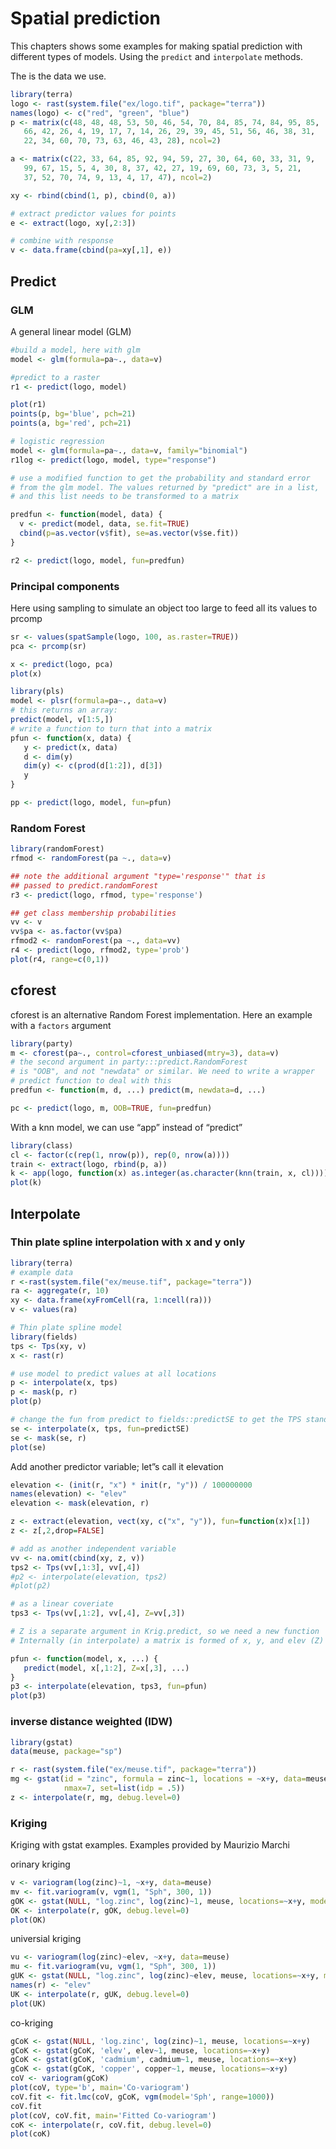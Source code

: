 
# Spatial prediction

This chapters shows some examples for making spatial prediction with different types of models. Using the `predict` and `interpolate` methods.

The is the data we use. 

```r
library(terra)
logo <- rast(system.file("ex/logo.tif", package="terra"))   
names(logo) <- c("red", "green", "blue")
p <- matrix(c(48, 48, 48, 53, 50, 46, 54, 70, 84, 85, 74, 84, 95, 85, 
   66, 42, 26, 4, 19, 17, 7, 14, 26, 29, 39, 45, 51, 56, 46, 38, 31, 
   22, 34, 60, 70, 73, 63, 46, 43, 28), ncol=2)

a <- matrix(c(22, 33, 64, 85, 92, 94, 59, 27, 30, 64, 60, 33, 31, 9,
   99, 67, 15, 5, 4, 30, 8, 37, 42, 27, 19, 69, 60, 73, 3, 5, 21,
   37, 52, 70, 74, 9, 13, 4, 17, 47), ncol=2)

xy <- rbind(cbind(1, p), cbind(0, a))

# extract predictor values for points
e <- extract(logo, xy[,2:3])

# combine with response 
v <- data.frame(cbind(pa=xy[,1], e))
```

## Predict 


### GLM

A general linear model (GLM) 

```r
#build a model, here with glm 
model <- glm(formula=pa~., data=v)

#predict to a raster
r1 <- predict(logo, model)

plot(r1)
points(p, bg='blue', pch=21)
points(a, bg='red', pch=21)

# logistic regression
model <- glm(formula=pa~., data=v, family="binomial")
r1log <- predict(logo, model, type="response")

# use a modified function to get the probability and standard error
# from the glm model. The values returned by "predict" are in a list,
# and this list needs to be transformed to a matrix

predfun <- function(model, data) {
  v <- predict(model, data, se.fit=TRUE)
  cbind(p=as.vector(v$fit), se=as.vector(v$se.fit))
}

r2 <- predict(logo, model, fun=predfun)
```


### Principal components

Here using sampling to simulate an object too large to feed all its values to prcomp

```r
sr <- values(spatSample(logo, 100, as.raster=TRUE))
pca <- prcomp(sr)

x <- predict(logo, pca)
plot(x)

library(pls)
model <- plsr(formula=pa~., data=v)
# this returns an array:
predict(model, v[1:5,])
# write a function to turn that into a matrix
pfun <- function(x, data) {
   y <- predict(x, data)
   d <- dim(y)
   dim(y) <- c(prod(d[1:2]), d[3])
   y
}

pp <- predict(logo, model, fun=pfun)
```


### Random Forest

```r
library(randomForest)
rfmod <- randomForest(pa ~., data=v)

## note the additional argument "type='response'" that is 
## passed to predict.randomForest
r3 <- predict(logo, rfmod, type='response')

## get class membership probabilities
vv <- v
vv$pa <- as.factor(vv$pa)
rfmod2 <- randomForest(pa ~., data=vv)
r4 <- predict(logo, rfmod2, type='prob')
plot(r4, range=c(0,1))
```

## cforest 

cforest is an alternative Random Forest implementation. Here an example with a `factors` argument

```r
library(party)
m <- cforest(pa~., control=cforest_unbiased(mtry=3), data=v)
# the second argument in party:::predict.RandomForest
# is "OOB", and not "newdata" or similar. We need to write a wrapper
# predict function to deal with this 	
predfun <- function(m, d, ...) predict(m, newdata=d, ...)

pc <- predict(logo, m, OOB=TRUE, fun=predfun)
```

With a knn model, we can use "app" instead of "predict"

```r
library(class)
cl <- factor(c(rep(1, nrow(p)), rep(0, nrow(a))))
train <- extract(logo, rbind(p, a))
k <- app(logo, function(x) as.integer(as.character(knn(train, x, cl))))
plot(k)
```


## Interpolate


### Thin plate spline interpolation with x and y only

```r
library(terra)
# example data
r <-rast(system.file("ex/meuse.tif", package="terra"))
ra <- aggregate(r, 10)
xy <- data.frame(xyFromCell(ra, 1:ncell(ra)))
v <- values(ra)

# Thin plate spline model
library(fields) 
tps <- Tps(xy, v)
x <- rast(r)

# use model to predict values at all locations
p <- interpolate(x, tps)
p <- mask(p, r)
plot(p)

# change the fun from predict to fields::predictSE to get the TPS standard error
se <- interpolate(x, tps, fun=predictSE)
se <- mask(se, r)
plot(se)
```


Add another predictor variable; let"s call it elevation

```r
elevation <- (init(r, "x") * init(r, "y")) / 100000000
names(elevation) <- "elev"
elevation <- mask(elevation, r)

z <- extract(elevation, vect(xy, c("x", "y")), fun=function(x)x[1])
z <- z[,2,drop=FALSE]

# add as another independent variable
vv <- na.omit(cbind(xy, z, v))
tps2 <- Tps(vv[,1:3], vv[,4])
#p2 <- interpolate(elevation, tps2)
#plot(p2) 

# as a linear coveriate
tps3 <- Tps(vv[,1:2], vv[,4], Z=vv[,3])

# Z is a separate argument in Krig.predict, so we need a new function
# Internally (in interpolate) a matrix is formed of x, y, and elev (Z)

pfun <- function(model, x, ...) {
   predict(model, x[,1:2], Z=x[,3], ...)
}
p3 <- interpolate(elevation, tps3, fun=pfun)
plot(p3)
```

### inverse distance weighted (IDW)

```r
library(gstat)
data(meuse, package="sp")

r <- rast(system.file("ex/meuse.tif", package="terra"))
mg <- gstat(id = "zinc", formula = zinc~1, locations = ~x+y, data=meuse, 
            nmax=7, set=list(idp = .5))
z <- interpolate(r, mg, debug.level=0)
```


### Kriging 

Kriging with gstat examples. Examples provided by Maurizio Marchi

orinary kriging
```r
v <- variogram(log(zinc)~1, ~x+y, data=meuse)
mv <- fit.variogram(v, vgm(1, "Sph", 300, 1))
gOK <- gstat(NULL, "log.zinc", log(zinc)~1, meuse, locations=~x+y, model=mv)
OK <- interpolate(r, gOK, debug.level=0)
plot(OK)
```

universial kriging
```r
vu <- variogram(log(zinc)~elev, ~x+y, data=meuse)
mu <- fit.variogram(vu, vgm(1, "Sph", 300, 1))
gUK <- gstat(NULL, "log.zinc", log(zinc)~elev, meuse, locations=~x+y, model=mu)
names(r) <- "elev"
UK <- interpolate(r, gUK, debug.level=0)
plot(UK)
```

co-kriging

```r
gCoK <- gstat(NULL, 'log.zinc', log(zinc)~1, meuse, locations=~x+y)
gCoK <- gstat(gCoK, 'elev', elev~1, meuse, locations=~x+y)
gCoK <- gstat(gCoK, 'cadmium', cadmium~1, meuse, locations=~x+y)
gCoK <- gstat(gCoK, 'copper', copper~1, meuse, locations=~x+y)
coV <- variogram(gCoK)
plot(coV, type='b', main='Co-variogram')
coV.fit <- fit.lmc(coV, gCoK, vgm(model='Sph', range=1000))
coV.fit
plot(coV, coV.fit, main='Fitted Co-variogram')
coK <- interpolate(r, coV.fit, debug.level=0)
plot(coK)
```


